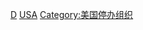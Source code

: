 {{Commonscat|Defunct companies of the United States}}

[[Category:美国公司历史|D]]
[[Category:各國已結業公司|USA]]
[[Category:美国停办组织|Category:美国停办组织]]